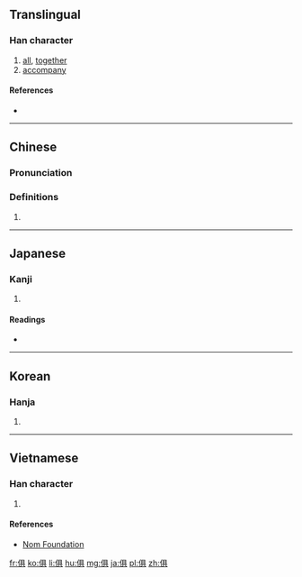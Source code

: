 {{also|倶}}
==Translingual==

===Han character===
{{Han char|rn=9|rad=人|as=08|sn=10|four=2628<sub>1</sub>|canj=人月一金 (OBMC)|ids=⿰[[亻]][[具]]}}

# [[all]], [[together]]
# [[accompany]]

====References====
* {{Han ref|kx=0106.080|dj=0226.030|hdz=10177.020|uh=4FF1|ud=20465}}

----

==Chinese==
{{zh-forms}}

===Pronunciation===
{{zh-pron
|m=jù
|c=geoi1,keoi1
|mc=y
|oc=y
|ma=
|cat=adv,v
}}

===Definitions===
# {{rfdef|lang=zh}}

----

==Japanese==

===Kanji===
{{ja-kanji|grade=|rs=人08}}

# {{defn|lang=ja|sort=人08}}

====Readings====
* {{ja-readings|goon=[[く]] (ku)|kanon=[[く]] (ku)|kanyoon=[[ぐ]] (gu)|kun=[[ともに]] (tomoni)}}

----

==Korean==

===Hanja===
{{ko-hanja|hangeul=구|rv=gu|mr=ku}}

# {{defn|lang=ko|sort=人08}}

----

==Vietnamese==

===Han character===
{{vi-hantu|[[câu]], [[cu]], [[gu]], [[cụ]], [[gù]]|rs=人08}}

# {{defn|lang=vi|sort=人08}}

====References====
*[http://nomfoundation.org/common/nom_details.php?codepoint=4ff1 Nom Foundation]

[[fr:俱]]
[[ko:俱]]
[[li:俱]]
[[hu:俱]]
[[mg:俱]]
[[ja:俱]]
[[pl:俱]]
[[zh:俱]]